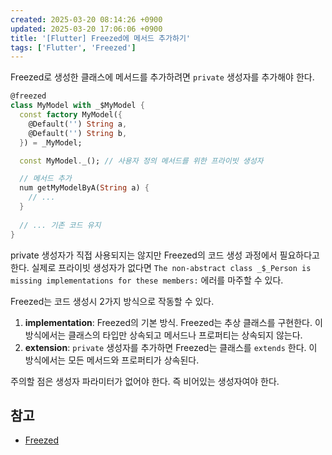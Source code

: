 ```yaml
---
created: 2025-03-20 08:14:26 +0900
updated: 2025-03-20 17:06:06 +0900
title: '[Flutter] Freezed에 메서드 추가하기'
tags: ['Flutter', 'Freezed']
---
```


Freezed로 생성한 클래스에 메서드를 추가하려면 `private` 생성자를 추가해야 한다.

```dart
@freezed
class MyModel with _$MyModel {
  const factory MyModel({
    @Default('') String a,
    @Default('') String b,
  }) = _MyModel;

  const MyModel._(); // 사용자 정의 메서드를 위한 프라이빗 생성자

  // 메서드 추가
  num getMyModelByA(String a) {
	// ...
  }
	
  // ... 기존 코드 유지
}
```

private 생성자가 직접 사용되지는 않지만 Freezed의 코드 생성 과정에서 필요하다고 한다. 실제로 프라이빗 생성자가 없다면 `The non-abstract class _$_Person is missing implementations for these members:` 에러를 마주할 수 있다.

Freezed는 코드 생성시 2가지 방식으로 작동할 수 있다. 

1. **implementation**: Freezed의 기본 방식. Freezed는 추상 클래스를 구현한다. 이 방식에서는 클래스의 타입만 상속되고 메서드나 프로퍼티는 상속되지 않는다.
2. **extension**: `private` 생성자를 추가하면 Freezed는 클래스를 `extends` 한다. 이 방식에서는 모든 메서드와 프로퍼티가 상속된다.

주의할 점은 생성자 파라미터가 없어야 한다. 즉 비어있는 생성자여야 한다.

## 참고

- [Freezed](https://pub.dev/packages/freezed#adding-getters-and-methods-to-our-models)
